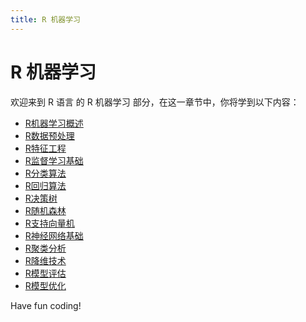 ```yaml
---
title: R 机器学习
---
```


# R 机器学习

欢迎来到 R 语言 的 R 机器学习 部分，在这一章节中，你将学到以下内容：

- [R机器学习概述](./0-overview-of-machine-learning.mdx)
- [R数据预处理](./1-data-preprocessing.mdx)
- [R特征工程](./2-r-feature-engineering.mdx)
- [R监督学习基础](./3-r-supervised-learning-basics.mdx)
- [R分类算法](./4-r-classification-algorithm.mdx)
- [R回归算法](./5-r-regression-algorithm.mdx)
- [R决策树](./6-r-decision-tree.mdx)
- [R随机森林](./7-r-random-forest.mdx)
- [R支持向量机](./8-r-support-vector-machine.mdx)
- [R神经网络基础](./9-basics-of-neural-networks.mdx)
- [R聚类分析](./10-cluster-analysis.mdx)
- [R降维技术](./11-r-dimensionality-reduction-technique.mdx)
- [R模型评估](./12-r-model-evaluation.mdx)
- [R模型优化](./13-r-model-optimization.mdx)

Have fun coding!
